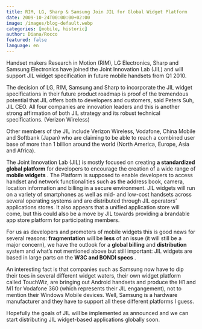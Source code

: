 ```yaml
---
title: RIM, LG, Sharp & Samsung Join JIL for Global Widget Platform
date: 2009-10-24T00:00:00+02:00
image: /images/blog-default.webp
categories: [mobile, historic]
author: Diana/Rocco
featured: false
language: en
---
```


<div class="entry-content">
Handset makers Research in Motion (RIM), LG Electronics, Sharp and Samsung Electronics have joined the Joint Innovation Lab (JIL) and will support JIL widget specification in future mobile handsets from Q1 2010.

 

The decision of LG, RIM, Samsung and Sharp to incorporate the JIL widget specifications in their future product roadmap is proof of the tremendous potential that JIL offers both to developers and customers, said Peters Suh, JIL CEO. All four companies are innovation leaders and this is another strong affirmation of both JIL strategy and its robust technical specifications. (Verizon Wireless)

 

Other members of the JIL include Verizon Wireless, Vodafone, China Mobile and Softbank (Japan) who are claiming to be able to reach a combined user base of more than 1 billion around the world (North America, Europe, Asia and Africa).

 

The Joint Innovation Lab (JIL) is mostly focused on creating **a standardized global platform**  for developers to encourage the creation of a wide range of **mobile widgets** . The Platform is supposed to enable developers to access handset and network functionalities such as the address book, camera, location information and billing in a secure environment. JIL widgets will run on a variety of smartphones as well as mid- and low-cost handsets across several operating systems and are distributed through JIL operators’ applications stores. It also appears that a unified application store will come, but this could also be a move by JIL towards providing a brandable app store platform for participating members.

 

For us as developers and promoters of mobile widgets this is good news for several reasons: **fragmentation**  will be **less**  of an issue (it will still be a major concern), we have the outlook for a **global billing**  and **distribution**  system and what’s not mentioned above but still important: JIL widgets are based in large parts on the **W3C and BONDI specs** .

 

An interesting fact is that companies such as Samsung now have to dip their toes in several different widget waters, their own widget platform called TouchWiz, are bringing out Android handsets and produce the H1 and M1 for Vodafone 360 (which represents their JIL engangement), not to mention their Windows Mobile devices. Well, Samsung is a hardware manufacturer and they have to support all these different platforms I guess.

 

Hopefully the goals of JIL will be implemented as announced and we can start distributing JIL widget-based applications globally soon.
</div>


